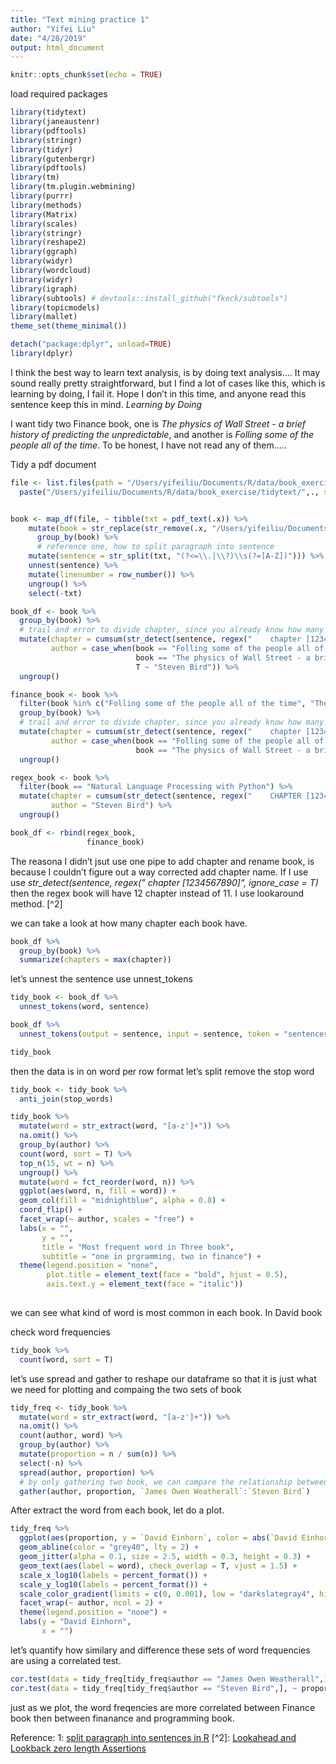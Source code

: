 ```yaml
---
title: "Text mining practice 1"
author: "Yifei Liu"
date: "4/28/2019"
output: html_document
---
```


```r
knitr::opts_chunk$set(echo = TRUE)
```

load required packages

```r
library(tidytext)
library(janeaustenr)
library(pdftools)
library(stringr)
library(tidyr)
library(gutenbergr)
library(pdftools)
library(tm)
library(tm.plugin.webmining)
library(purrr)
library(methods)
library(Matrix)
library(scales)
library(stringr)
library(reshape2)
library(ggraph)
library(widyr)
library(wordcloud)
library(widyr)
library(igraph)
library(subtools) # devtools::install_github("fkeck/subtools")
library(topicmodels)
library(mallet)
theme_set(theme_minimal())

detach("package:dplyr", unload=TRUE)
library(dplyr)
```


I think the best way to learn text analysis, is by doing text analysis.... It may sound really pretty straightforward, but I find a lot of cases like this, which is learning by doing, I fail it. Hope I don't in this time, and anyone read this sentence keep this in mind. *Learning by Doing*

I want tidy two Finance book, one is _The physics of Wall Street - a brief history of predicting the unpredictable_, and another is _Folling some of the people all of the time_. To be honest, I have not read any of them.....

Tidy a pdf document

```r
file <- list.files(path = "/Users/yifeiliu/Documents/R/data/book_exercise/tidytext/", pattern = ".pdf*") %>%
  paste("/Users/yifeiliu/Documents/R/data/book_exercise/tidytext/",., sep = "")


book <- map_df(file, ~ tibble(txt = pdf_text(.x)) %>%
    mutate(book = str_replace(str_remove(.x, "/Users/yifeiliu/Documents/R/data/book_exercise/tidytext/"), ".pdf", "")) %>%
      group_by(book) %>%
      # reference one, how to split paragraph into sentence
    mutate(sentence = str_split(txt, "(?<=\\.|\\?)\\s(?=[A-Z])"))) %>%
    unnest(sentence) %>%
    mutate(linenumber = row_number()) %>%
    ungroup() %>%
    select(-txt)

book_df <- book %>%
  group_by(book) %>%
  # trail and error to divide chapter, since you already know how many chapter in each book, it should be easy
  mutate(chapter = cumsum(str_detect(sentence, regex("    chapter [1234567890]", ignore_case = T))),
         author = case_when(book == "Folling some of the people all of the time" ~ "David Einhorn",
                            book == "The physics of Wall Street - a brief history of predicting the unpredictable" ~ "James Owen Weatherall",
                            T ~ "Steven Bird")) %>%
  ungroup()

finance_book <- book %>%
  filter(book %in% c("Folling some of the people all of the time", "The physics of Wall Street - a brief history of predicting the unpredictable")) %>%
  group_by(book) %>%
  # trail and error to divide chapter, since you already know how many chapter in each book, it should be easy
  mutate(chapter = cumsum(str_detect(sentence, regex("    chapter [1234567890]", ignore_case = T))),
         author = case_when(book == "Folling some of the people all of the time" ~ "David Einhorn",
                            book == "The physics of Wall Street - a brief history of predicting the unpredictable" ~ "James Owen Weatherall")) %>%
  ungroup()

regex_book <- book %>%
  filter(book == "Natural Language Processing with Python") %>%
  mutate(chapter = cumsum(str_detect(sentence, regex("    CHAPTER [1234567890]"))),
         author = "Steven Bird") %>%
  ungroup()

book_df <- rbind(regex_book,
                 finance_book)

```

The reasona I didn't jsut use one pipe to add chapter and rename book, is because I couldn't figure out a way corrected add chapter name. If I use use _str_detect(sentence, regex("    chapter [1234567890]", ignore_case = T)_ then the regex book will have 12 chapter instead of 11. I use lookaround method. [^2]


we can take a look at how many chapter each book have. 

```r
book_df %>%
  group_by(book) %>%
  summarize(chapters = max(chapter))

```



let's unnest the sentence use unnest_tokens

```r
tidy_book <- book_df %>%
  unnest_tokens(word, sentence)

book_df %>%
  unnest_tokens(output = sentence, input = sentence, token = "sentences")

tidy_book

```

then the data is in on word per row format let's split remove the stop word

```r
tidy_book <- tidy_book %>%
  anti_join(stop_words)

tidy_book %>%
  mutate(word = str_extract(word, "[a-z']+")) %>%
  na.omit() %>%
  group_by(author) %>%
  count(word, sort = T) %>%
  top_n(15, wt = n) %>%
  ungroup() %>%
  mutate(word = fct_reorder(word, n)) %>%
  ggplot(aes(word, n, fill = word)) +
  geom_col(fill = "midnightblue", alpha = 0.8) +
  coord_flip() +
  facet_wrap(~ author, scales = "free") +
  labs(x = "",
       y = "",
       title = "Most frequent word in Three book",
       subtitle = "one in prgramming, two in finance") +
  theme(legend.position = "none",
        plot.title = element_text(face = "bold", hjust = 0.5),
        axis.text.y = element_text(face = "italic"))
  
```
we can see what kind of word is most common in each book. In David book 

check word frequencies

```r
tidy_book %>%
  count(word, sort = T)
```

let's use spread and gather to reshape our dataframe so that it is just what we need for plotting and compaing the two sets of book

```r
tidy_freq <- tidy_book %>%
  mutate(word = str_extract(word, "[a-z']+")) %>%
  na.omit() %>%
  count(author, word) %>%
  group_by(author) %>%
  mutate(proportion = n / sum(n)) %>%
  select(-n) %>%
  spread(author, proportion) %>%
  # by only gathering two book, we can compare the relationship between finance book and programming book
  gather(author, proportion, `James Owen Weatherall`:`Steven Bird`)

```

After extract the word from each book, let do a plot.

```r
tidy_freq %>%
  ggplot(aes(proportion, y = `David Einhorn`, color = abs(`David Einhorn` - proportion))) +
  geom_abline(color = "grey40", lty = 2) +
  geom_jitter(alpha = 0.1, size = 2.5, width = 0.3, height = 0.3) +
  geom_text(aes(label = word), check_overlap = T, vjust = 1.5) +
  scale_x_log10(labels = percent_format()) +
  scale_y_log10(labels = percent_format()) +
  scale_color_gradient(limits = c(0, 0.001), low = "darkslategray4", high = "gray75") +
  facet_wrap(~ author, ncol = 2) +
  theme(legend.position = "none") +
  labs(y = "David Einhorn",
       x = "")

```

let's quantify how similary and difference these sets of word frequencies are using a correlated test. 

```r
cor.test(data = tidy_freq[tidy_freq$author == "James Owen Weatherall",], ~ proportion + `David Einhorn`)
cor.test(data = tidy_freq[tidy_freq$author == "Steven Bird",], ~ proportion + `David Einhorn`)


```

just as we plot, the word freqencies are more correlated between Finance book then between finanance and programming book. 





Reference: 
1: [split paragraph into sentences in R](https://stackoverflow.com/questions/35304900/split-paragraph-into-sentences-in-r)
[^2]: [Lookahead and Lookback zero length Assertions](https://www.regular-expressions.info/lookaround.html)






